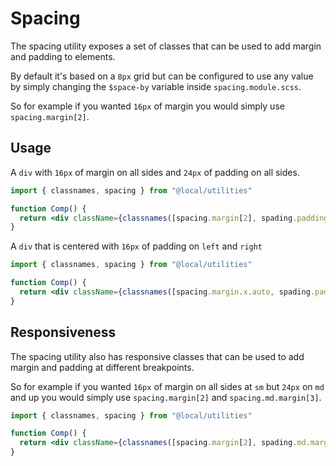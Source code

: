 
<Meta title="utilities/spacing" />

# Spacing

The spacing utility exposes a set of classes that can be used to add margin and padding to elements.

By default it's based on a `8px` grid but can be configured to use any value by simply changing the `$space-by` variable inside `spacing.module.scss`.

So for example if you wanted `16px` of margin you would simply use `spacing.margin[2]`.

## Usage

A `div` with `16px` of margin on all sides and `24px` of padding on all sides.

```jsx
import { classnames, spacing } from "@local/utilities"

function Comp() {
  return <div className={classnames([spacing.margin[2], spading.padding[3]])} />
}
```

A `div` that is centered with `16px` of padding on `left` and `right`

```jsx
import { classnames, spacing } from "@local/utilities"

function Comp() {
  return <div className={classnames([spacing.margin.x.auto, spading.padding.x[2]])} />
}
```

## Responsiveness

The spacing utility also has responsive classes that can be used to add margin and padding at different breakpoints.

So for example if you wanted `16px` of margin on all sides at `sm` but `24px` on `md` and up you would simply use `spacing.margin[2]` and `spacing.md.margin[3]`.

```jsx
import { classnames, spacing } from "@local/utilities"

function Comp() {
  return <div className={classnames([spacing.margin[2], spading.md.margin[3]])} />
}
```
